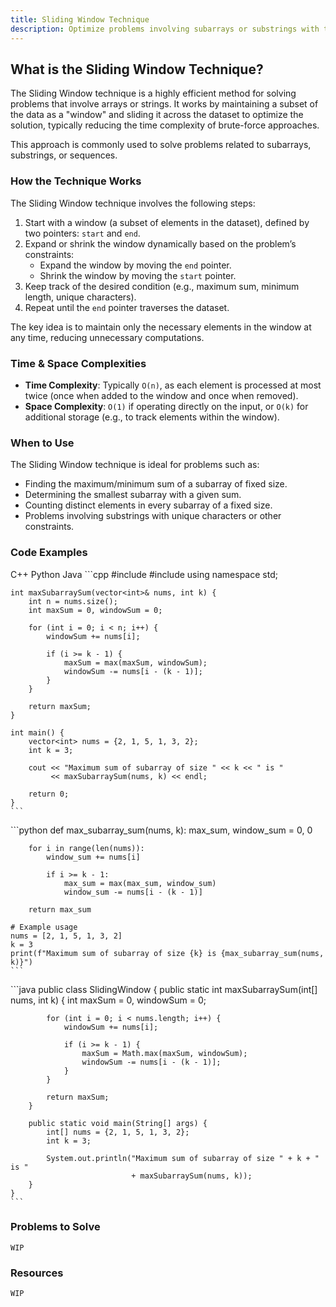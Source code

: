 ```yaml
---
title: Sliding Window Technique
description: Optimize problems involving subarrays or substrings with the sliding window technique.
---
```


## What is the Sliding Window Technique?

The Sliding Window technique is a highly efficient method for solving problems that involve arrays or strings. It works by maintaining a subset of the data as a "window" and sliding it across the dataset to optimize the solution, typically reducing the time complexity of brute-force approaches.

This approach is commonly used to solve problems related to subarrays, substrings, or sequences.

### How the Technique Works

The Sliding Window technique involves the following steps:

1. Start with a window (a subset of elements in the dataset), defined by two pointers: `start` and `end`.
2. Expand or shrink the window dynamically based on the problem’s constraints:
   - Expand the window by moving the `end` pointer.
   - Shrink the window by moving the `start` pointer.
3. Keep track of the desired condition (e.g., maximum sum, minimum length, unique characters).
4. Repeat until the `end` pointer traverses the dataset.

The key idea is to maintain only the necessary elements in the window at any time, reducing unnecessary computations.

### Time & Space Complexities

- **Time Complexity**: Typically `O(n)`, as each element is processed at most twice (once when added to the window and once when removed).
- **Space Complexity**: `O(1)` if operating directly on the input, or `O(k)` for additional storage (e.g., to track elements within the window).

### When to Use

The Sliding Window technique is ideal for problems such as:

- Finding the maximum/minimum sum of a subarray of fixed size.
- Determining the smallest subarray with a given sum.
- Counting distinct elements in every subarray of a fixed size.
- Problems involving substrings with unique characters or other constraints.

### Code Examples

<Tabs defaultValue="python" className="pt-5 pb-1">
  <TabsList>
    <TabsTrigger value="cpp">C++</TabsTrigger>
    <TabsTrigger value="python">Python</TabsTrigger>
    <TabsTrigger value="java">Java</TabsTrigger>
  </TabsList>

  <TabsContent value="cpp">
    ```cpp
    #include <iostream>
    #include <vector>
    using namespace std;

    int maxSubarraySum(vector<int>& nums, int k) {
        int n = nums.size();
        int maxSum = 0, windowSum = 0;

        for (int i = 0; i < n; i++) {
            windowSum += nums[i];

            if (i >= k - 1) {
                maxSum = max(maxSum, windowSum);
                windowSum -= nums[i - (k - 1)];
            }
        }

        return maxSum;
    }

    int main() {
        vector<int> nums = {2, 1, 5, 1, 3, 2};
        int k = 3;

        cout << "Maximum sum of subarray of size " << k << " is " 
             << maxSubarraySum(nums, k) << endl;

        return 0;
    }
    ```
  </TabsContent>

  <TabsContent value="python">
    ```python
    def max_subarray_sum(nums, k):
        max_sum, window_sum = 0, 0

        for i in range(len(nums)):
            window_sum += nums[i]

            if i >= k - 1:
                max_sum = max(max_sum, window_sum)
                window_sum -= nums[i - (k - 1)]

        return max_sum

    # Example usage
    nums = [2, 1, 5, 1, 3, 2]
    k = 3
    print(f"Maximum sum of subarray of size {k} is {max_subarray_sum(nums, k)}")
    ```
  </TabsContent>

  <TabsContent value="java">
    ```java
    public class SlidingWindow {
        public static int maxSubarraySum(int[] nums, int k) {
            int maxSum = 0, windowSum = 0;

            for (int i = 0; i < nums.length; i++) {
                windowSum += nums[i];

                if (i >= k - 1) {
                    maxSum = Math.max(maxSum, windowSum);
                    windowSum -= nums[i - (k - 1)];
                }
            }

            return maxSum;
        }

        public static void main(String[] args) {
            int[] nums = {2, 1, 5, 1, 3, 2};
            int k = 3;

            System.out.println("Maximum sum of subarray of size " + k + " is " 
                               + maxSubarraySum(nums, k));
        }
    }
    ```
  </TabsContent>
</Tabs>

### Problems to Solve

`WIP`

### Resources

`WIP`